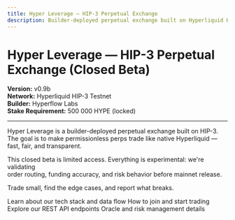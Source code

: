 ```yaml
---
title: Hyper Leverage — HIP-3 Perpetual Exchange
description: Builder-deployed perpetual exchange built on Hyperliquid HIP-3
---
```


# Hyper Leverage — HIP-3 Perpetual Exchange (Closed Beta)

**Version:** v0.9b  
**Network:** Hyperliquid HIP-3 Testnet  
**Builder:** Hyperflow Labs  
**Stake Requirement:** 500 000 HYPE (locked)  

---

Hyper Leverage is a builder-deployed perpetual exchange built on HIP-3.  
The goal is to make permissionless perps trade like native Hyperliquid — fast, fair, and transparent.

This closed beta is limited access. Everything is experimental: we're validating  
order routing, funding accuracy, and risk behavior before mainnet release.

Trade small, find the edge cases, and report what breaks.

<CardGroup cols={2}>
  <Card
    title="System Architecture"
    icon="diagram-project"
    href="/architecture"
  >
    Learn about our tech stack and data flow
  </Card>
  <Card
    title="Beta Guide"
    icon="rocket"
    href="/beta-guide"
  >
    How to join and start trading
  </Card>
  <Card
    title="API Reference"
    icon="code"
    href="/api-reference"
  >
    Explore our REST API endpoints
  </Card>
  <Card
    title="Risk Policy"
    icon="shield-check"
    href="/risk-policy"
  >
    Oracle and risk management details
  </Card>
</CardGroup>

